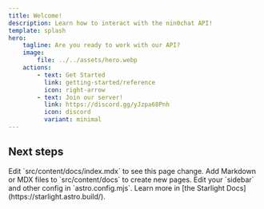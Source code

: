 ```yaml
---
title: Welcome!
description: Learn how to interact with the nin0chat API!
template: splash
hero:
    tagline: Are you ready to work with our API?
    image:
        file: ../../assets/hero.webp
    actions:
        - text: Get Started
          link: getting-started/reference
          icon: right-arrow
        - text: Join our server!
          link: https://discord.gg/yJzpa68Pnh
          icon: discord
          variant: minimal
---
```



## Next steps

<CardGrid stagger>
    <Card title="Update content" icon="pencil">
        Edit `src/content/docs/index.mdx` to see this page change.
    </Card>
    <Card title="Add new content" icon="add-document">
        Add Markdown or MDX files to `src/content/docs` to create new pages.
    </Card>
    <Card title="Configure your site" icon="setting">
        Edit your `sidebar` and other config in `astro.config.mjs`.
    </Card>
    <Card title="Read the docs" icon="open-book">
        Learn more in [the Starlight Docs](https://starlight.astro.build/).
    </Card>
</CardGrid>
